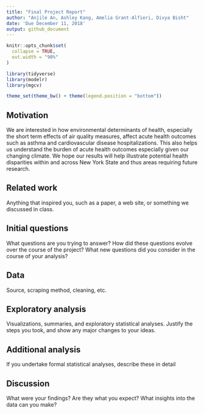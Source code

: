 ```yaml
---
title: "Final Project Report"
author: "Anjile An, Ashley Kang, Amelia Grant-Alfieri, Divya Bisht"
date: 'Due December 11, 2018'
output: github_document
---
```


```r
knitr::opts_chunk$set(
  collapse = TRUE,
  out.width = "90%"
)

library(tidyverse)
library(modelr)
library(mgcv)

theme_set(theme_bw() + theme(legend.position = "bottom"))
```

## Motivation

We are interested in how environmental determinants of health, especially the short term effects of air quality measures, affect acute health outcomes such as asthma and cardiovascular disease hospitalizations. This also helps us understand the burden of acute health outcomes especially given our changing climate. We hope our results will help illustrate potential health disparities within and across New York State and thus areas requiring future research.

## Related work
Anything that inspired you, such as a paper, a web site, or something we discussed in class.

## Initial questions 
What questions are you trying to answer? How did these questions evolve over the course of the project? What new questions did you consider in the course of your analysis?

## Data
Source, scraping method, cleaning, etc.

## Exploratory analysis
Visualizations, summaries, and exploratory statistical analyses. Justify the steps you took, and show any major changes to your ideas.

## Additional analysis
If you undertake formal statistical analyses, describe these in detail

## Discussion
What were your findings? Are they what you expect? What insights into the data can you make?



